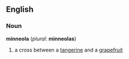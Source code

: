 {{Wikipedia2|Minneola_tangelo}}
==English==

===Noun===
'''minneola''' (''plural'': '''minneolas''')
# a cross between a [[tangerine]] and a [[grapefruit]]